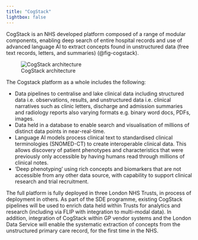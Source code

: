 ```yaml
---
title: "CogStack" 
lightbox: false
---
```


CogStack is an NHS developed platform composed of a range of modular components, enabling deep search of entire hospital records and use of advanced language AI to extract concepts found in unstructured data (free text records, letters, and summaries) (@fig-cogstack).

![CogStack architecture](../media/cogstack.jpg){width=40%, #fig-cogstack}

The Cogstack platform as a whole includes the following:

- Data pipelines to centralise and lake clinical data including structured data i.e. observations, results, and unstructured data i.e. clinical narratives such as clinic letters, discharge and admission summaries and radiology reports also varying formats e.g. binary word docs, PDFs, images.
- Data held in a database to enable search and visualisation of millions of distinct data points in near-real-time.
- Language AI models process clinical text to standardised clinical terminologies (SNOMED-CT) to create interoperable clinical data. This allows discovery of patient phenotypes and characteristics that were previously only accessible by having humans read through millions of clinical notes.
- 'Deep phenotyping' using rich concepts and biomarkers that are not accessible from any other data source, with capability to support clinical research and trial recruitment.

The full platform is fully deployed in three London NHS Trusts, in process of deployment in others. As part of the SDE programme, existing CogStack pipelines will be used to enrich data held within Trusts for analytics and research (including via FLIP with integration to multi-modal data). In addition, integration of CogStack within GP vendor systems and the London Data Service will enable the systematic extraction of concepts from the unstructured primary care record, for the first time in the NHS.     